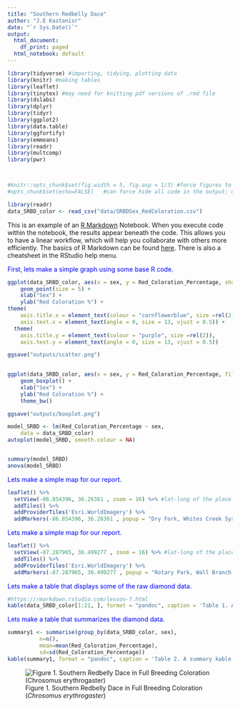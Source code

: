```yaml
---
title: "Southern Redbelly Dace"
author: "J.E Kastanisr"
date: "`r Sys.Date()`"
output:
  html_document:
    df_print: paged
  html_notebook: default
---
```


```r
library(tidyverse) #importing, tidying, plotting data
library(knitr) #making tables
library(leaflet)
library(tinytex) #may need for knitting pdf versions of .rmd file
library(dslabs)
library(dplyr)
library(tidyr)
library(ggplot2)
library(data.table)
library(ggfortify)
library(emmeans)
library(readr)
library(multcomp)
library(pwr)



#knitr::opts_chunk$set(fig.width = 5, fig.asp = 1/3) #force figures to be a certain size and aspect ratio
#opts_chunk$set(echo=FALSE)   #can force hide all code in the output; disables 'code folding'
```

```r
library(readr)
data_SRBD_color <- read_csv("data/SRBDSex_RedColoration.csv")
```


This is an example of an [R Markdown](http://rmarkdown.rstudio.com) Notebook. When you execute code within the notebook, the results appear beneath the code. This allows you to have a linear workflow, which will help you collaborate with others more efficiently. The basics of R Markdown can be found [here](https://r4ds.had.co.nz/r-markdown.html). There is also a cheatsheet in the RStudio help menu.

<span style="color:blue">First, lets make a simple graph using some base R code.</span>


```r
ggplot(data_SRBD_color, aes(x = sex, y = Red_Coloration_Percentage, shape = sex, color = sex)) +
	geom_point(size = 5) +
	xlab("Sex") +
	ylab("Red Coloration %") +
theme(
	axis.title.x = element_text(colour = "cornflowerblue", size =rel(2)),
	axis.text.x = element_text(angle = 0, size = 13, vjust = 0.5)) +
  theme(
	axis.title.y = element_text(colour = "purple", size =rel(2)),
	axis.text.y = element_text(angle = 0, size = 13, vjust = 0.5))

ggsave("outputs/scatter.png")
  
```
```r
ggplot(data_SRBD_color, aes(x = sex, y = Red_Coloration_Percentage, fill=sex)) +
	geom_boxplot() +
	xlab("Sex") +
	ylab("Red Coloration %") +
	theme_bw()

ggsave("outputs/boxplot.png")
```


```r

model_SRBD <- lm(Red_Coloration_Percentage ~ sex,
	data = data_SRBD_color)
autoplot(model_SRBD, smooth.colour = NA)



```

```r
summary(model_SRBD)
anova(model_SRBD)  
```


<span style="color:blue">Lets make a simple map for our report.</span>
```r
leaflet() %>%
  setView(-86.854396, 36.26361 , zoom = 16) %>% #lat-long of the place of interest
  addTiles() %>%
  addProviderTiles('Esri.WorldImagery') %>%
  addMarkers(-86.854396, 36.26361 , popup = "Dry Fork, Whites Creek System")
```

<span style="color:blue">Lets make a simple map for our report.</span>
```r
leaflet() %>%
  setView(-87.287965, 36.499277 , zoom = 16) %>% #lat-long of the place of interest
  addTiles() %>%
  addProviderTiles('Esri.WorldImagery') %>%
  addMarkers(-87.287965, 36.499277 , popup = "Rotary Park, Wall Branch Creek System")
```


<span style="color:blue">Lets make a table that displays some of the raw diamond data.</span>

```r
#https://rmarkdown.rstudio.com/lesson-7.html
kable(data_SRBD_color[1:21, ], format = "pandoc", caption = 'Table 1. A knitr kable displaying the 21 red coloration percentage values for Southern Redbelly Dace (Chrosomus erythrogaster.')

```

<span style="color:blue">Lets make a table that summarizes the diamond data.</span>

```r
summary1 <- summarise(group_by(data_SRBD_color, sex),
          n=n(), 
          mean=mean(Red_Coloration_Percentage), 
          sd=sd(Red_Coloration_Percentage))
kable(summary1, format = "pandoc", caption = 'Table 2. A summary kable displaying number, mean, and standard deviation for both male and female Southern Redbelly Dace (Chrosomus erythrogaster.')
```


![Figure 1. Southern Redbelly Dace in Full Breeding Coloration (*Chrosomus erythrogaster*)](images/SouthernRedbellyDace.png)












